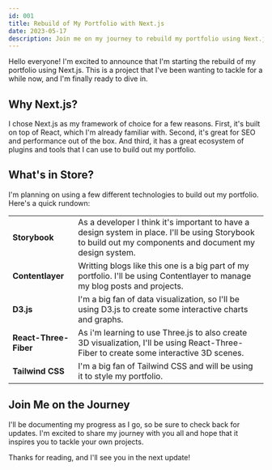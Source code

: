 ```yaml
---
id: 001
title: Rebuild of My Portfolio with Next.js
date: 2023-05-17
description: Join me on my journey to rebuild my portfolio using Next.js, TypeScript, Storybook, Contentlayer, and Tailwind CSS.
---
```


Hello everyone! I'm excited to announce that I'm starting the rebuild of my portfolio using Next.js. This is a project that I've been wanting to tackle for a while now, and I'm finally ready to dive in.

## Why Next.js?

I chose Next.js as my framework of choice for a few reasons. First, it's built on top of React, which I'm already familiar with. Second, it's great for SEO and performance out of the box. And third, it has a great ecosystem of plugins and tools that I can use to build out my portfolio.

## What's in Store?

I'm planning on using a few different technologies to build out my portfolio. Here's a quick rundown:

|                       |                                                                                                                                                           |
| --------------------- | --------------------------------------------------------------------------------------------------------------------------------------------------------- |
| **Storybook**         | As a developer I think it's important to have a design system in place. I'll be using Storybook to build out my components and document my design system. |
| **Contentlayer**      | Writting blogs like this one is a big part of my portfolio. I'll be using Contentlayer to manage my blog posts and projects.                              |
| **D3.js**             | I'm a big fan of data visualization, so I'll be using D3.js to create some interactive charts and graphs.                                                 |
| **React-Three-Fiber** | As i'm learning to use Three.js to also create 3D visualization, I'll be using React-Three-Fiber to create some interactive 3D scenes.                    |
| **Tailwind CSS**      | I'm a big fan of Tailwind CSS and will be using it to style my portfolio.                                                                                 |

## Join Me on the Journey

I'll be documenting my progress as I go, so be sure to check back for updates. I'm excited to share my journey with you all and hope that it inspires you to tackle your own projects.

Thanks for reading, and I'll see you in the next update!
